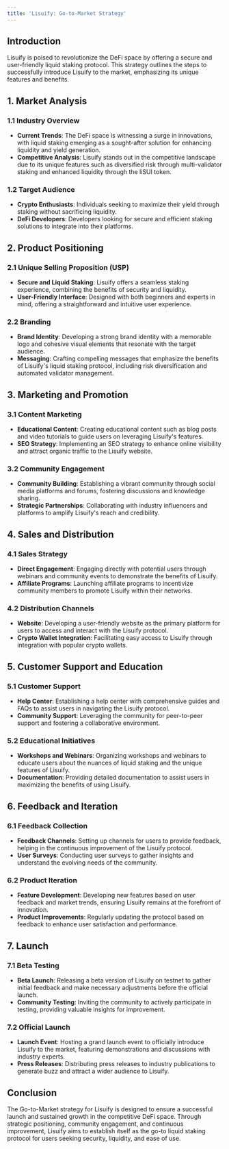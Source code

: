 ```yaml
---
title: 'Lisuify: Go-to-Market Strategy'
---
```


## Introduction

Lisuify is poised to revolutionize the DeFi space by offering a secure and user-friendly liquid staking protocol. This strategy outlines the steps to successfully introduce Lisuify to the market, emphasizing its unique features and benefits.

## 1. Market Analysis

### 1.1 Industry Overview
- **Current Trends**: The DeFi space is witnessing a surge in innovations, with liquid staking emerging as a sought-after solution for enhancing liquidity and yield generation.
- **Competitive Analysis**: Lisuify stands out in the competitive landscape due to its unique features such as diversified risk through multi-validator staking and enhanced liquidity through the liSUI token.

### 1.2 Target Audience
- **Crypto Enthusiasts**: Individuals seeking to maximize their yield through staking without sacrificing liquidity.
- **DeFi Developers**: Developers looking for secure and efficient staking solutions to integrate into their platforms.

## 2. Product Positioning

### 2.1 Unique Selling Proposition (USP)
- **Secure and Liquid Staking**: Lisuify offers a seamless staking experience, combining the benefits of security and liquidity.
- **User-Friendly Interface**: Designed with both beginners and experts in mind, offering a straightforward and intuitive user experience.

### 2.2 Branding
- **Brand Identity**: Developing a strong brand identity with a memorable logo and cohesive visual elements that resonate with the target audience.
- **Messaging**: Crafting compelling messages that emphasize the benefits of Lisuify's liquid staking protocol, including risk diversification and automated validator management.

## 3. Marketing and Promotion

### 3.1 Content Marketing
- **Educational Content**: Creating educational content such as blog posts and video tutorials to guide users on leveraging Lisuify's features.
- **SEO Strategy**: Implementing an SEO strategy to enhance online visibility and attract organic traffic to the Lisuify website.

### 3.2 Community Engagement
- **Community Building**: Establishing a vibrant community through social media platforms and forums, fostering discussions and knowledge sharing.
- **Strategic Partnerships**: Collaborating with industry influencers and platforms to amplify Lisuify's reach and credibility.

## 4. Sales and Distribution

### 4.1 Sales Strategy
- **Direct Engagement**: Engaging directly with potential users through webinars and community events to demonstrate the benefits of Lisuify.
- **Affiliate Programs**: Launching affiliate programs to incentivize community members to promote Lisuify within their networks.

### 4.2 Distribution Channels
- **Website**: Developing a user-friendly website as the primary platform for users to access and interact with the Lisuify protocol.
- **Crypto Wallet Integration**: Facilitating easy access to Lisuify through integration with popular crypto wallets.

## 5. Customer Support and Education

### 5.1 Customer Support
- **Help Center**: Establishing a help center with comprehensive guides and FAQs to assist users in navigating the Lisuify protocol.
- **Community Support**: Leveraging the community for peer-to-peer support and fostering a collaborative environment.

### 5.2 Educational Initiatives
- **Workshops and Webinars**: Organizing workshops and webinars to educate users about the nuances of liquid staking and the unique features of Lisuify.
- **Documentation**: Providing detailed documentation to assist users in maximizing the benefits of using Lisuify.

## 6. Feedback and Iteration

### 6.1 Feedback Collection
- **Feedback Channels**: Setting up channels for users to provide feedback, helping in the continuous improvement of the Lisuify protocol.
- **User Surveys**: Conducting user surveys to gather insights and understand the evolving needs of the community.

### 6.2 Product Iteration
- **Feature Development**: Developing new features based on user feedback and market trends, ensuring Lisuify remains at the forefront of innovation.
- **Product Improvements**: Regularly updating the protocol based on feedback to enhance user satisfaction and performance.

## 7. Launch

### 7.1 Beta Testing
- **Beta Launch**: Releasing a beta version of Lisuify on testnet to gather initial feedback and make necessary adjustments before the official launch.
- **Community Testing**: Inviting the community to actively participate in testing, providing valuable insights for improvement.

### 7.2 Official Launch
- **Launch Event**: Hosting a grand launch event to officially introduce Lisuify to the market, featuring demonstrations and discussions with industry experts.
- **Press Releases**: Distributing press releases to industry publications to generate buzz and attract a wider audience to Lisuify.

## Conclusion

The Go-to-Market strategy for Lisuify is designed to ensure a successful launch and sustained growth in the competitive DeFi space. Through strategic positioning, community engagement, and continuous improvement, Lisuify aims to establish itself as the go-to liquid staking protocol for users seeking security, liquidity, and ease of use.
